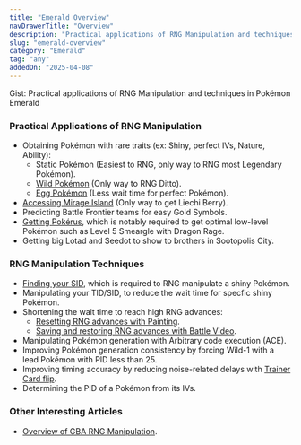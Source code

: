 ```yaml
---
title: "Emerald Overview"
navDrawerTitle: "Overview"
description: "Practical applications of RNG Manipulation and techniques in Pokémon Emerald."
slug: "emerald-overview"
category: "Emerald"
tag: "any"
addedOn: "2025-04-08"
---
```


<Gist>
  Gist: Practical applications of RNG Manipulation and techniques in Pokémon
  Emerald
</Gist>

### Practical Applications of RNG Manipulation

- Obtaining Pokémon with rare traits (ex: Shiny, perfect IVs, Nature, Ability):
  - Static Pokémon (Easiest to RNG, only way to RNG most Legendary Pokémon).
  - [Wild Pokémon](/retail-emerald-wild) (Only way to RNG Ditto).
  - [Egg Pokémon](/emulator-emerald-egg) (Less wait time for perfect Pokémon).
- [Accessing Mirage Island](/emerald-mirage-island) (Only way to get Liechi Berry).
- Predicting Battle Frontier teams for easy Gold Symbols.
- [Getting Pokérus](/emerald-pokerus-emu), which is notably required to get optimal low-level Pokémon such as Level 5 Smeargle with Dragon Rage.
- Getting big Lotad and Seedot to show to brothers in Sootopolis City.

### RNG Manipulation Techniques

- [Finding your SID](/gen3-sid), which is required to RNG manipulate a shiny Pokémon.
- Manipulating your TID/SID, to reduce the wait time for specfic shiny Pokémon.
- Shortening the wait time to reach high RNG advances:
  - [Resetting RNG advances with Painting](/emerald-painting-rng).
  - [Saving and restoring RNG advances with Battle Video](/e-tips-rng).
- Manipulating Pokémon generation with Arbitrary code execution (ACE).
- Improving Pokémon generation consistency by forcing Wild-1 with a lead Pokémon with PID less than 25.
- Improving timing accuracy by reducing noise-related delays with [Trainer Card flip](/e-tips-rng).
- Determining the PID of a Pokémon from its IVs.

### Other Interesting Articles

- [Overview of GBA RNG Manipulation](/gba-overview).
